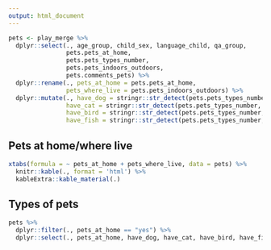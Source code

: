 ```yaml
---
output: html_document
---
```


```r
pets <- play_merge %>%
  dplyr::select(., age_group, child_sex, language_child, qa_group, 
                pets.pets_at_home,
                pets.pets_types_number,
                pets.pets_indoors_outdoors,
                pets.comments_pets) %>%
  dplyr::rename(., pets_at_home = pets.pets_at_home,
                pets_where_live = pets.pets_indoors_outdoors) %>%
  dplyr::mutate(., have_dog = stringr::str_detect(pets.pets_types_number, '[dD]og'),
                have_cat = stringr::str_detect(pets.pets_types_number, '[cC]at'),
                have_bird = stringr::str_detect(pets.pets_types_number, '[bB]ird'),
                have_fish = stringr::str_detect(pets.pets_types_number, '[fF]ish'))
```

## Pets at home/where live

```r
xtabs(formula = ~ pets_at_home + pets_where_live, data = pets) %>%
  knitr::kable(., format = 'html') %>%
  kableExtra::kable_material(.)
```

## Types of pets

```r
pets %>%
  dplyr::filter(., pets_at_home == "yes") %>%
  dplyr::select(., pets_at_home, have_dog, have_cat, have_bird, have_fish)
```

